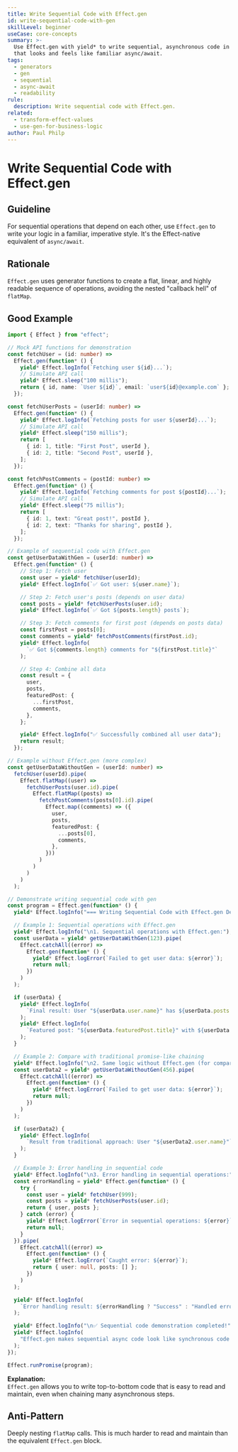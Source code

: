 ```yaml
---
title: Write Sequential Code with Effect.gen
id: write-sequential-code-with-gen
skillLevel: beginner
useCase: core-concepts
summary: >-
  Use Effect.gen with yield* to write sequential, asynchronous code in a style
  that looks and feels like familiar async/await.
tags:
  - generators
  - gen
  - sequential
  - async-await
  - readability
rule:
  description: Write sequential code with Effect.gen.
related:
  - transform-effect-values
  - use-gen-for-business-logic
author: Paul Philp
---
```


# Write Sequential Code with Effect.gen

## Guideline

For sequential operations that depend on each other, use `Effect.gen` to write
your logic in a familiar, imperative style. It's the Effect-native equivalent
of `async/await`.

## Rationale

`Effect.gen` uses generator functions to create a flat, linear, and highly
readable sequence of operations, avoiding the nested "callback hell" of
`flatMap`.

## Good Example

```typescript
import { Effect } from "effect";

// Mock API functions for demonstration
const fetchUser = (id: number) =>
  Effect.gen(function* () {
    yield* Effect.logInfo(`Fetching user ${id}...`);
    // Simulate API call
    yield* Effect.sleep("100 millis");
    return { id, name: `User ${id}`, email: `user${id}@example.com` };
  });

const fetchUserPosts = (userId: number) =>
  Effect.gen(function* () {
    yield* Effect.logInfo(`Fetching posts for user ${userId}...`);
    // Simulate API call
    yield* Effect.sleep("150 millis");
    return [
      { id: 1, title: "First Post", userId },
      { id: 2, title: "Second Post", userId },
    ];
  });

const fetchPostComments = (postId: number) =>
  Effect.gen(function* () {
    yield* Effect.logInfo(`Fetching comments for post ${postId}...`);
    // Simulate API call
    yield* Effect.sleep("75 millis");
    return [
      { id: 1, text: "Great post!", postId },
      { id: 2, text: "Thanks for sharing", postId },
    ];
  });

// Example of sequential code with Effect.gen
const getUserDataWithGen = (userId: number) =>
  Effect.gen(function* () {
    // Step 1: Fetch user
    const user = yield* fetchUser(userId);
    yield* Effect.logInfo(`✅ Got user: ${user.name}`);

    // Step 2: Fetch user's posts (depends on user data)
    const posts = yield* fetchUserPosts(user.id);
    yield* Effect.logInfo(`✅ Got ${posts.length} posts`);

    // Step 3: Fetch comments for first post (depends on posts data)
    const firstPost = posts[0];
    const comments = yield* fetchPostComments(firstPost.id);
    yield* Effect.logInfo(
      `✅ Got ${comments.length} comments for "${firstPost.title}"`
    );

    // Step 4: Combine all data
    const result = {
      user,
      posts,
      featuredPost: {
        ...firstPost,
        comments,
      },
    };

    yield* Effect.logInfo("✅ Successfully combined all user data");
    return result;
  });

// Example without Effect.gen (more complex)
const getUserDataWithoutGen = (userId: number) =>
  fetchUser(userId).pipe(
    Effect.flatMap((user) =>
      fetchUserPosts(user.id).pipe(
        Effect.flatMap((posts) =>
          fetchPostComments(posts[0].id).pipe(
            Effect.map((comments) => ({
              user,
              posts,
              featuredPost: {
                ...posts[0],
                comments,
              },
            }))
          )
        )
      )
    )
  );

// Demonstrate writing sequential code with gen
const program = Effect.gen(function* () {
  yield* Effect.logInfo("=== Writing Sequential Code with Effect.gen Demo ===");

  // Example 1: Sequential operations with Effect.gen
  yield* Effect.logInfo("\n1. Sequential operations with Effect.gen:");
  const userData = yield* getUserDataWithGen(123).pipe(
    Effect.catchAll((error) =>
      Effect.gen(function* () {
        yield* Effect.logError(`Failed to get user data: ${error}`);
        return null;
      })
    )
  );

  if (userData) {
    yield* Effect.logInfo(
      `Final result: User "${userData.user.name}" has ${userData.posts.length} posts`
    );
    yield* Effect.logInfo(
      `Featured post: "${userData.featuredPost.title}" with ${userData.featuredPost.comments.length} comments`
    );
  }

  // Example 2: Compare with traditional promise-like chaining
  yield* Effect.logInfo("\n2. Same logic without Effect.gen (for comparison):");
  const userData2 = yield* getUserDataWithoutGen(456).pipe(
    Effect.catchAll((error) =>
      Effect.gen(function* () {
        yield* Effect.logError(`Failed to get user data: ${error}`);
        return null;
      })
    )
  );

  if (userData2) {
    yield* Effect.logInfo(
      `Result from traditional approach: User "${userData2.user.name}"`
    );
  }

  // Example 3: Error handling in sequential code
  yield* Effect.logInfo("\n3. Error handling in sequential operations:");
  const errorHandling = yield* Effect.gen(function* () {
    try {
      const user = yield* fetchUser(999);
      const posts = yield* fetchUserPosts(user.id);
      return { user, posts };
    } catch (error) {
      yield* Effect.logError(`Error in sequential operations: ${error}`);
      return null;
    }
  }).pipe(
    Effect.catchAll((error) =>
      Effect.gen(function* () {
        yield* Effect.logError(`Caught error: ${error}`);
        return { user: null, posts: [] };
      })
    )
  );

  yield* Effect.logInfo(
    `Error handling result: ${errorHandling ? "Success" : "Handled error"}`
  );

  yield* Effect.logInfo("\n✅ Sequential code demonstration completed!");
  yield* Effect.logInfo(
    "Effect.gen makes sequential async code look like synchronous code!"
  );
});

Effect.runPromise(program);

```

**Explanation:**  
`Effect.gen` allows you to write top-to-bottom code that is easy to read and
maintain, even when chaining many asynchronous steps.

## Anti-Pattern

Deeply nesting `flatMap` calls. This is much harder to read and maintain than
the equivalent `Effect.gen` block.
